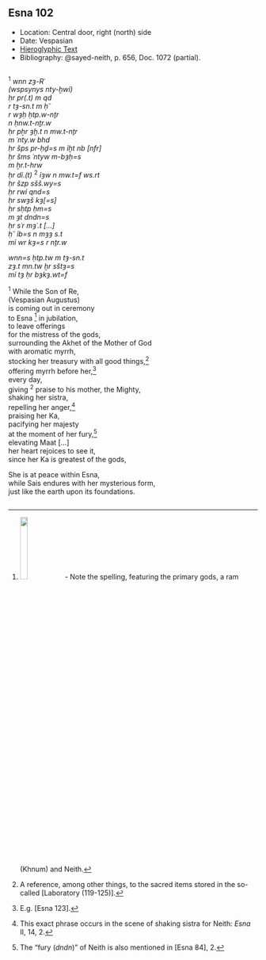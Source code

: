 ## Esna 102 {-}  
  
- Location: Central door, right (north) side  
- Date: Vespasian  
- [Hieroglyphic Text](https://www.ifao.egnet.net/uploads/publications/enligne/Temples-Esna002.pdf#page=200){target="_blank"}  
- Bibliography: @sayed-neith, p. 656, Doc. 1072 (partial).  
  
<style>  
  .col2 {  
    columns: 2 300px;         /* number of columns and width in pixels*/  
    -webkit-columns: 2 300px; /* chrome, safari */  
    -moz-columns: 2 300px;    /* firefox */  
    -webkit-column-break-inside: avoid;  
    -page-break-inside: avoid;  
    -break-inside: avoid;  
  }  
  
</style>  
  
  
<div class="col2">  
  
  
  
^1^ *wnn zȝ-Rʿ  *  
*(wspsynys nty-ḫwỉ) *  
*ḥr pr(.t) m qd   *  
  *r tȝ-sn.t m ḥʿʿ  *  
  *r wȝḥ ḥtp.w-nṯr   *  
    *n ḥnw.t-nṯr.w  *  
  *ḥr pẖr ȝḫ.t n mw.t-nṯr  *  
    *m ʿnty.w bhd  *  
  *ḥr šps pr-ḥḏ=s m ỉḫt nb [nfr]  *  
  *ḥr šms ʿntyw m-bȝḥ=s  *  
    *m ẖr.t-hrw  *  
  *ḥr dỉ.(t)* ^2^ *ỉȝw n mw.t=f ws.rt  *  
  *ḥr šzp sšš.wy=s  *  
  *ḥr rwỉ qnd=s  *  
  *ḥr swȝš kȝ[=s]  *  
  *ḥr sḥtp ḥm=s  *  
    *m ȝt dndn=s  *  
  *ḥr sʿr mȝʿ.t [...]  *  
    *ḥʿʿ ỉb=s n mȝȝ s.t  *  
  *mỉ wr kȝ=s r nṯr.w  *  
    
*wnn=s ḥtp.tw m tȝ-sn.t  *  
*zȝ.t mn.tw ẖr sštȝ=s  *  
  *mỉ tȝ ḥr bȝkȝ.wt=f  *  
  
^1^ While the Son of Re,  
(Vespasian Augustus)  
is coming out in ceremony  
  to Esna [^fn-102-1] in jubilation,  
    to leave offerings   
      for the mistress of the gods,  
  surrounding the Akhet of the Mother of God  
    with aromatic myrrh,  
  stocking her treasury with all good things,[^fn-102-2]  
  offering myrrh before her,[^fn-102-3]  
    every day,  
  giving ^2^ praise to his mother, the Mighty,  
  shaking her sistra,  
  repelling her anger,[^fn-102-4]  
  praising her Ka,  
  pacifying her majesty  
    at the moment of her fury,[^fn-102-5]  
  elevating Maat [...]  
  her heart rejoices to see it,  
    since her Ka is greatest of the gods,  
      
She is at peace within Esna,  
while Sais endures with her mysterious form,  
  just like the earth upon its foundations.  
  
</div>  
  
[^fn-102-1]: ![](images/102_1.png){width=18%}  - Note the spelling, featuring the primary gods, a ram (Khnum) and Neith.  
  
[^fn-102-2]: A reference, among other things, to the sacred items stored in the so-called [Laboratory (119-125)].  
  
[^fn-102-3]: E.g. [Esna 123].  
[^fn-102-4]: This exact phrase occurs in the scene of shaking sistra for Neith: *Esna* II, 14, 2.   
[^fn-102-5]: The "fury (*dndn*)" of Neith is also mentioned in [Esna 84], 2.